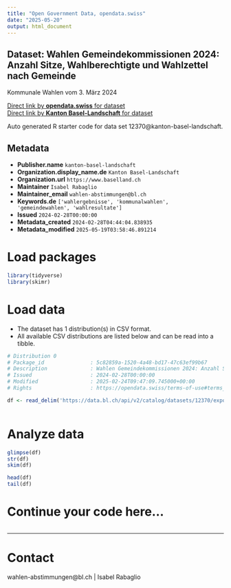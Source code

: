 ```yaml
---
title: "Open Government Data, opendata.swiss"
date: "2025-05-20"
output: html_document
---
```


## Dataset: Wahlen Gemeindekommissionen 2024: Anzahl Sitze, Wahlberechtigte und Wahlzettel nach Gemeinde

Kommunale Wahlen vom 3. März 2024

[Direct link by **opendata.swiss** for dataset](https://opendata.swiss/de/dataset/wahlen-gemeindekommissionen-2024-anzahl-sitze-wahlberechtigte-und-wahlzettel-nach-gemeinde)<br>
[Direct link by **Kanton Basel-Landschaft** for dataset](https://data.bl.ch/explore/dataset/12370/)

Auto generated R starter code for data set 12370@kanton-basel-landschaft.

## Metadata

- **Publisher.name** `kanton-basel-landschaft`
- **Organization.display_name.de** `Kanton Basel-Landschaft`
- **Organization.url** `https://www.baselland.ch`
- **Maintainer** `Isabel Rabaglio`
- **Maintainer_email** `wahlen-abstimmungen@bl.ch`
- **Keywords.de** `['wahlergebnisse', 'kommunalwahlen', 'gemeindewahlen', 'wahlresultate']`
- **Issued** `2024-02-28T00:00:00`
- **Metadata_created** `2024-02-28T04:44:04.838935`
- **Metadata_modified** `2025-05-19T03:58:46.891214`


# Load packages

```r

library(tidyverse)
library(skimr)

```

# Load data

-   The dataset has 1 distribution(s) in CSV format.
-   All available CSV distributions are listed below and can be read into a tibble.

```r

# Distribution 0
# Package_id               : 5c82859a-1520-4a48-bd17-47c63ef99b67
# Description              : Wahlen Gemeindekommissionen 2024: Anzahl Sitze, Wahlberechtigte und Wahlzettel nach Gemeinde (csv)
# Issued                   : 2024-02-28T00:00:00
# Modified                 : 2025-02-24T09:47:09.745000+00:00
# Rights                   : https://opendata.swiss/terms-of-use#terms_by

df <- read_delim('https://data.bl.ch/api/v2/catalog/datasets/12370/exports/csv?use_labels=true')



```

# Analyze data

```r

glimpse(df)
str(df)
skim(df)

head(df)
tail(df)

```

# Continue your code here...

```r

```

------------------------------------------------------------------------

# Contact

wahlen-abstimmungen@bl.ch | Isabel Rabaglio
